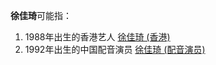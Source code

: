 '''徐佳琦'''可能指：
#1988年出生的香港艺人 [[徐佳琦_(香港)|徐佳琦 (香港)]]
#1992年出生的中国配音演员 [[徐佳琦_(配音演员)|徐佳琦 (配音演员)]]

{{disambig|J佳|cat=三字徐姓人名消歧义}}